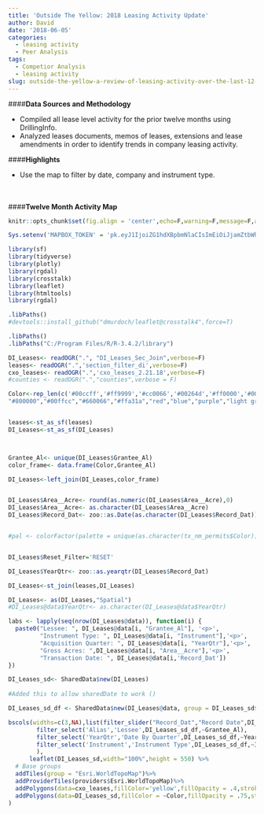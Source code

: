 ```yaml
---
title: 'Outside The Yellow: 2018 Leasing Activity Update'
author: David
date: '2018-06-05'
categories:
  - leasing activity
  - Peer Analysis
tags:
  - Competior Analysis
  - leasing activity
slug: outside-the-yellow-a-review-of-leasing-activity-over-the-last-12-months
---
```



####**Data Sources and Methodology**

* Compiled all lease level activity for the prior twelve months using DrillingInfo.
* Analyzed leases documents, memos of leases, extensions and lease amendments in order to identify trends in company leasing activity.
 

####**Highlights**

* Use the map to filter by date, company and instrument type.    
<br>
<br>

####**Twelve Month Activity Map**
```r
knitr::opts_chunk$set(fig.align = 'center',echo=F,warning=F,message=F,asis=F)
```



```r
Sys.setenv('MAPBOX_TOKEN' = 'pk.eyJ1IjoiZG1hdXBpbmNlaCIsImEiOiJjamZtbWhqdHMwdTQzMzNvZGdpc2x4bzlxIn0.eIDdIjeaDK-x7Q8uZgdJGg')
```



```r
library(sf)
library(tidyverse)
library(plotly)
library(rgdal)
library(crosstalk)
library(leaflet)
library(htmltools)
library(rgdal)

.libPaths()
#devtools::install_github("dmurdoch/leaflet@crosstalk4",force=T)

.libPaths()
.libPaths("C:/Program Files/R/R-3.4.2/library")
```

```r
DI_Leases<- readOGR(".", "DI_Leases_Sec_Join",verbose=F)
leases<- readOGR(".",'section_filter_di',verbose=F)
cxo_leases<- readOGR(".",'cxo_leases_2.21.18',verbose=F)
#counties <- readOGR(".","counties",verbose = F)
```



```r
Color<-rep_len(c('#00ccff','#ff9999','#cc0066','#00264d','#ff0000','#003300',"#e60000",'#99ffff',"#cc9966",'#ff9966','#0d0d0d',"#cc33ff",'#ff5500',"#ccffee","#ff9900","#0000e6",'#660066','#33ffd6','#0099ff','#a6a6a6','#0000ff','#ff00ff','#ff0066','#ffd699','#ffffb3'," dark blue",'#66ff99','#a64dff',"maroon",'#000066',"#e65c00",'#339966',"#0099cc",
"#800000","#00ffcc","#660066","#ffa31a","red","blue","purple","light green","dark blue","#ccffcc","#3333cc","#b35900","black","#bf4040","#666699","#ad33ff","#ffb3cc","green","purple","#ffb833"),length.out=363)


leases<-st_as_sf(leases)
DI_Leases<-st_as_sf(DI_Leases)



Grantee_Al<- unique(DI_Leases$Grantee_Al)
color_frame<- data.frame(Color,Grantee_Al)

DI_Leases<-left_join(DI_Leases,color_frame)


DI_Leases$Area__Acre<- round(as.numeric(DI_Leases$Area__Acre),0)
DI_Leases$Area__Acre<- as.character(DI_Leases$Area__Acre)
DI_Leases$Record_Dat<- zoo::as.Date(as.character(DI_Leases$Record_Dat))


#pal <- colorFactor(palette = unique(as.character(tx_nm_permits$Color)),domain=tx_nm_permits$Top20,levels=tx_nm_permi#ts$Top20,ordered=T)


DI_Leases$Reset_Filter='RESET'

DI_Leases$YearQtr<- zoo::as.yearqtr(DI_Leases$Record_Dat)

DI_Leases<-st_join(leases,DI_Leases)

DI_Leases<- as(DI_Leases,"Spatial")
#DI_Leases@data$YearQtr<- as.character(DI_Leases@data$YearQtr)
```

```r
labs <- lapply(seq(nrow(DI_Leases@data)), function(i) {
  paste0("Lessee: ", DI_Leases@data[i, "Grantee_Al"], '<p>',
         "Instrument Type: ", DI_Leases@data[i, "Instrument"],'<p>',
         "Acquisition Quarter: ", DI_Leases@data[i, "YearQtr"],'<p>',
         "Gross Acres: ",DI_Leases@data[i, "Area__Acre"],'<p>',
         "Transaction Date: ", DI_Leases@data[i,'Record_Dat']) 
})

```


```r
DI_Leases_sd<- SharedData$new(DI_Leases)
 
#Added this to allow sharedDate to work ()

DI_Leases_sd_df <- SharedData$new(DI_Leases@data, group = DI_Leases_sd$groupName())
```


```r
bscols(widths=c(3,NA),list(filter_slider("Record_Dat","Record Date",DI_Leases_sd_df,~Record_Dat),
        filter_select('Alias','Lessee',DI_Leases_sd_df,~Grantee_Al),
        filter_select('YearQtr','Date By Quarter',DI_Leases_sd_df,~YearQtr),
        filter_select('Instrument','Instrument Type',DI_Leases_sd_df,~Instrument)
        ),
      leaflet(DI_Leases_sd,width="100%",height = 550) %>%
  # Base groups
  addTiles(group = "Esri.WorldTopoMap")%>%
  addProviderTiles(providers$Esri.WorldTopoMap)%>%
  addPolygons(data=cxo_leases,fillColor='yellow',fillOpacity = .4,stroke=NA)%>%
  addPolygons(data=DI_Leases_sd,fillColor = ~Color,fillOpacity = .75,stroke=NA,label=lapply(labs,HTML))%>% setView(lng=-102.79, lat=31.89,zoom=7)
)
```
<br>
<br>

